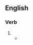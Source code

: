 ==English==

===Verb===
{{head|en|verb form}}

# {{en-past of|sympathise}}
#* {{RQ:Landon Francesca Carrara|page=110|volume=I|text=To those who have '''sympathised''' in the energy and daring of earlier life, it seems marvellous to hear him mentioned in the gentle language of one of Madame de Sevigné's letters, where he is spoken of as a peculiarly mild and gentlemanlike old man, especially kind to the young, whose society he seemed to enjoy.}}